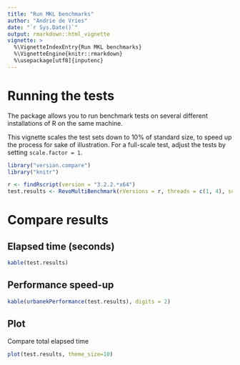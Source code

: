 ```yaml
---
title: "Run MKL benchmarks"
author: "Andrie de Vries"
date: "`r Sys.Date()`"
output: rmarkdown::html_vignette
vignette: >
  %\VignetteIndexEntry{Run MKL benchmarks}
  %\VignetteEngine{knitr::rmarkdown}
  %\usepackage[utf8]{inputenc}
---
```


# Running the tests

The package allows you to run benchmark tests on several different installations of R on the same machine.

This vignette scales the test sets down to 10% of standard size, to speed up the process for sake of illustration. For a full-scale test, adjust the tests by setting `scale.factor = 1`.

```r
library("version.compare")
library("knitr")
```
```r
r <- findRscript(version = "3.2.2.*x64")
test.results <- RevoMultiBenchmark(rVersions = r, threads = c(1, 4), scale.factor = 0.1)
```


# Compare results

## Elapsed time (seconds)

```r
kable(test.results)
```

## Performance speed-up

```r
kable(urbanekPerformance(test.results), digits = 2)
```

## Plot

Compare total elapsed time

```r
plot(test.results, theme_size=10)
```
